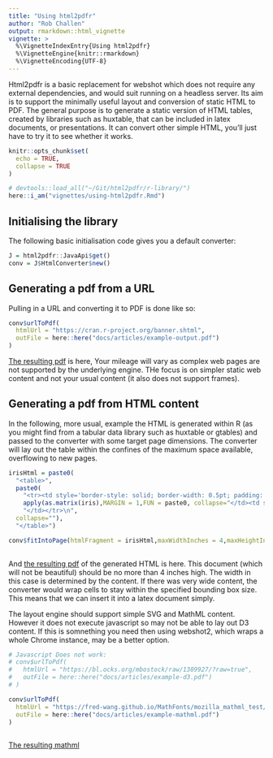 ```yaml
---
title: "Using html2pdfr"
author: "Rob Challen"
output: rmarkdown::html_vignette
vignette: >
  %\VignetteIndexEntry{Using html2pdfr}
  %\VignetteEngine{knitr::rmarkdown}
  %\VignetteEncoding{UTF-8}
---
```


Html2pdfr is a basic replacement for webshot which does not require any external dependencies, and would suit running on a headless server. Its aim is to support the minimally useful layout and conversion of static HTML to PDF. The general purpose is to generate a static version of HTML tables, created by libraries such as huxtable, that can be included in latex documents, or presentations. It can convert other simple HTML, you'll just have to try it to see whether it works. 

```r
knitr::opts_chunk$set(
  echo = TRUE,
  collapse = TRUE
)

# devtools::load_all("~/Git/html2pdfr/r-library/")
here::i_am("vignettes/using-html2pdfr.Rmd")
```

## Initialising the library

The following basic initialisation code gives you a default converter:

```r
J = html2pdfr::JavaApi$get()
conv = J$HtmlConverter$new()
```

## Generating a pdf from a URL

Pulling in a URL and converting it to PDF is done like so:

```r
conv$urlToPdf(
  htmlUrl = "https://cran.r-project.org/banner.shtml",
  outFile = here::here("docs/articles/example-output.pdf")
)

```

[The resulting pdf](example-output.pdf) is here, Your mileage will vary as complex web pages are not supported by the underlying engine. THe focus is on simpler static web content and not your usual content (it also does not support frames).

## Generating a pdf from HTML content

In the following, more usual, example the HTML is generated within R (as you might find from a tabular data library such as huxtable or gtables) and passed to the converter with some target page dimensions. The converter will lay out the table within the confines of the maximum space available, overflowing to new pages.

```r
irisHtml = paste0(
  "<table>",
  paste0(
    "<tr><td style='border-style: solid; border-width: 0.5pt; padding: 1pt; font-weight: normal; font-family: Roboto; font-size: 8pt;'>",
    apply(as.matrix(iris),MARGIN = 1,FUN = paste0, collapse="</td><td style='border-style: solid; border-width: 0.5pt; padding: 1pt; font-weight: normal; font-family: Roboto; font-size: 8pt;'>"),
    "</td></tr>\n",
  collapse=""),
  "</table>")

conv$fitIntoPage(htmlFragment = irisHtml,maxWidthInches = 4,maxHeightInches = 4,outFile = here::here("docs/articles/example-output-2.pdf"))
  
```

And [the resulting pdf](example-output-2.pdf) of the generated HTML is here. This document (which will not be beautiful) should be no more than 4 inches high. The width in this case is determined by the content. If there was very wide content, the converter would wrap cells to stay within the specified bounding box size. This means that we can insert it into a latex document simply.

The layout engine should support simple SVG and MathML content. However it does not execute javascript so may not be able to lay out D3 content. If this is somnething you need then using webshot2, which wraps a whole Chrome instance, may be a better option. 

```r
# Javascript Does not work:
# conv$urlToPdf(
#   htmlUrl = "https://bl.ocks.org/mbostock/raw/1389927/?raw=true",
#   outFile = here::here("docs/articles/example-d3.pdf")
# )

conv$urlToPdf(
  htmlUrl = "https://fred-wang.github.io/MathFonts/mozilla_mathml_test/",
  outFile = here::here("docs/articles/example-mathml.pdf")
)
 
```

[The resulting mathml](example-mathml.pdf) 